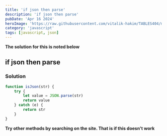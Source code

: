 ```yaml
---
title: 'if json then parse'
description: 'if json then parse'
pubDate: 'Apr 16 2024'
heroImage: 'https://raw.githubusercontent.com/vitalik-hakim/TABLES404/main/error_b/JavaScript.png'
category: 'javascript'
tags: [javascript, json]
---
```


**The solution for this is noted below**

## if json then parse

### Solution

```javascript
function isJson(str) {
	try {
		let value = JSON.parse(str)
		return value
	} catch (e) {
		return str
	}
}
```

**Try other methods by searching on the site. That is if this doesn't work**
